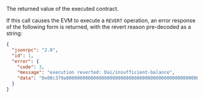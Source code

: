 The returned value of the executed contract.

If this call causes the EVM to execute a `REVERT` operation, an error response of the following form is returned, with
the revert reason pre-decoded as a string:

```json
{
  "jsonrpc": "2.0",
  "id": 1,
  "error": {
    "code": 3,
    "message": "execution reverted: Dai/insufficient-balance",
    "data": "0x08c379a0000000000000000000000000000000000000000000000000000000000000002000000000000000000000000000000000000000000000000000000000000000184461692f696e73756666696369656e742d62616c616e63650000000000000000"
  }
}
```
